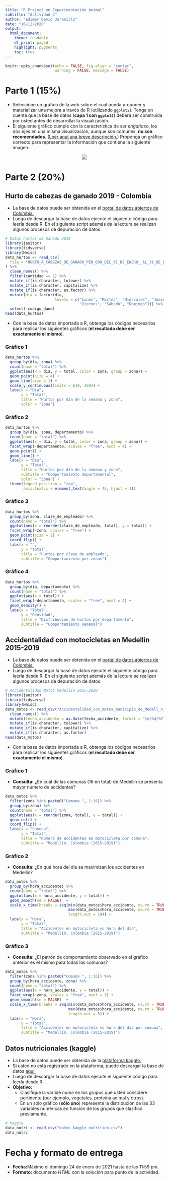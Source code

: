 ---
title: "R Project en Experimentación Animal"
subtitle: "Actividad 4"
author: "Edimer David Jaramillo"
date: "16/12/2020"
output:
  html_document:
    theme: readable
    df_print: paged
    highlight: pygments
    toc: true
---

```{r setup, include=FALSE}
knitr::opts_chunk$set(echo = FALSE, fig.align = "center",
                      warning = FALSE, message = FALSE)
```

# Parte 1 (15%)

- Seleccione un gráfico de la web  sobre el cual pueda proponer y materializar una mejora a través de R (utilizando `ggplot2`). Tenga en cuenta que la base de datos (**capa 1 con `ggplot2`**) deberá ser construida por usted antes de desarrollar la visualización.
- El siguiente gráfico cumple con la característica de ser *engañoso*, los dos ejes en una misma visualización, aunque son comunes, **no son recomendados**. ([Leer aquí una breve descripción.](https://blog.revolutionanalytics.com/2016/08/dual-axis-time-series.html)) Proponga un gráfico correcto para representar la información que contiene la siguiente imagen.

<center>
![](image/img1.PNG)
</center>

# Parte 2 (20%)

## Hurto de cabezas de ganado 2019 - Colombia

- La base de datos puede ser obtenida en el [portal de datos abiertos de Colombia.](https://www.datos.gov.co/Estad-sticas-Nacionales/HURTO-A-CABEZAS-DE-GANADO-PER-ODO-DEL-01-DE-ENERO-/yvbq-tq9x)
- Luego de descargar la base de datos ejecute el siguiente código para leerla desde R. En el siguiente *script* además de la lectura se realizan algunos procesos de depuración de datos.

```{r, echo=TRUE}
# Datos hurtos de Ganado 2019
library(janitor)
library(tidyverse)
library(Hmisc)
data_hurtos <- read_csv(
  file = "HURTO_A_CABEZAS_DE_GANADO_PER_ODO_DEL_01_DE_ENERO__AL_31_DE_DICIEMBRE_A_O_2019.csv"
) %>% 
  clean_names() %>% 
  filter(cantidad == 1) %>% 
  mutate_if(is.character, tolower) %>% 
  mutate_if(is.character, capitalize) %>% 
  mutate_if(is.character, as.factor) %>% 
  mutate(dia = factor(dia,
                      levels = c("Lunes", "Martes", "Miércoles", "Jueves",
                                 "Viernes", "Sábado", "Domingo"))) %>% 
  select(-codigo_dane)
head(data_hurtos)
```

- Con la base de datos importada a R, obtenga los códigos necesarios para replicar los siguientes gráficos (**el resultado debe ser exactamente el mismo**).

### Gráfico 1

```{r}
data_hurtos %>% 
  group_by(dia, zona) %>% 
  count(name = "total") %>% 
  ggplot(aes(x = dia, y = total, color = zona, group = zona)) +
  geom_point(size = 4) +
  geom_line(size = 1) +
  scale_y_continuous(limits = c(0, 350)) +
  labs(x = "Día",
       y = "Total",
       title = "Hurtos por día de la semana y zona",
       color = "Zona") 
```

### Gráfico 2

```{r, fig.width=9, fig.height=15}
data_hurtos %>% 
  group_by(dia, zona, departamento) %>% 
  count(name = "total") %>% 
  ggplot(aes(x = dia, y = total, color = zona, group = zona)) +
  facet_wrap(~departamento, scales = "free", ncol = 4) +
  geom_point() +
  geom_line() +
  labs(x = "Día",
       y = "Total",
       title = "Hurtos por día de la semana y zona",
       subtitle = "Comportamiento departamental",
       color = "Zona") +
  theme(legend.position = "top",
        axis.text.x = element_text(angle = 45, hjust = 1))
```

### Gráfico 3

```{r, fig.width=9}
data_hurtos %>% 
  group_by(zona, clase_de_empleado) %>% 
  count(name = "total") %>% 
  ggplot(aes(x = reorder(clase_de_empleado, total), y = total)) +
  facet_wrap(~zona, scales = "free") +
  geom_point(size = 2) +
  coord_flip() +
  labs(x = "",
       y = "Total",
       title = "Hurtos por clase de empleado",
       subtitle = "Comportamiento por zonas")
```

### Gráfico 4

```{r, fig.width=9, fig.height=15}
data_hurtos %>% 
  group_by(dia, departamento) %>% 
  count(name = "total") %>% 
  ggplot(aes(x = total)) +
  facet_wrap(~departamento, scales = "free", ncol = 4) +
  geom_density() +
  labs(x = "Total",
       y = "Densidad",
       title = "Distribución de hurtos por departamento",
       subtitle = "Comportamiento semanal")
```

## Accidentalidad con motocicletas en Medellín 2015-2019

- La base de datos puede ser obtenida en el [portal de datos abiertos de Colombia.](https://www.datos.gov.co/Estad-sticas-Nacionales/Accidentalidad-con-motos-municipio-de-Medell-n-act/b7ik-2upt)
- Luego de descargar la base de datos ejecute el siguiente código para leerla desde R. En el siguiente *script* además de la lectura se realizan algunos procesos de depuración de datos.

```{r, echo=TRUE}
# Accidentalidad Motos Medellín 2015-2020
library(janitor)
library(tidyverse)
library(Hmisc)
data_motos <- read_csv("Accidentalidad_con_motos_municipio_de_Medell_n_a_o_2019.csv") %>% 
  clean_names() %>% 
  mutate(fecha_accidente = as.Date(fecha_accidente, format = "%m/%d/%Y")) %>% 
  mutate_if(is.character, tolower) %>% 
  mutate_if(is.character, capitalize) %>% 
  mutate_if(is.character, as.factor) 
head(data_motos)
```

- Con la base de datos importada a R, obtenga los códigos necesarios para replicar los siguientes gráficos (**el resultado debe ser exactamente el mismo**).

### Gráfico 1

- **Consulta:** ¿En cuál de las comunas (16 en total) de Medellín se presenta mayor número de accidentes?

```{r}
data_motos %>% 
  filter(zona %in% paste0("Comuna ", 1:16)) %>% 
  group_by(zona) %>% 
  count(name = "total") %>% 
  ggplot(aes(x = reorder(zona, total), y = total)) +
  geom_col() +
  coord_flip() +
  labs(x = "Comuna",
       y = "Total",
       title = "Número de accidentes en motocicleta por comuna",
       subtitle = "Medellín, Colombia (2015-2019)")
```


### Gráfico 2

- **Consulta:** ¿En qué hora del día se maximizan los accidentes en Medellín?

```{r}
data_motos %>% 
  group_by(hora_accidente) %>% 
  count(name = "total") %>% 
  ggplot(aes(x = hora_accidente, y = total)) +
  geom_smooth(se = FALSE)  +
  scale_x_time(breaks = seq(min(data_motos$hora_accidente, na.rm = TRUE),
                            max(data_motos$hora_accidente, na.rm = TRUE),
                            length.out = 10)) +
  labs(x = "Hora",
       y = "Total",
       title = "Accidentes en motocicleta vs hora del día",
       subtitle = "Medellín, Colombia (2015-2019)")
```

### Gráfico 3

- **Consulta:** ¿El patrón de comportamiento observado en el gráfico anterior es el mismo para todas las comunas?

```{r, fig.width=9, fig.height=10}
data_motos %>% 
  filter(zona %in% paste0("Comuna ", 1:16)) %>% 
  group_by(hora_accidente, zona) %>% 
  count(name = "total") %>% 
  ggplot(aes(x = hora_accidente, y = total)) +
  facet_wrap(~zona, scales = "free", ncol = 3) +
  geom_smooth(se = FALSE)  +
  scale_x_time(breaks = seq(min(data_motos$hora_accidente, na.rm = TRUE),
                            max(data_motos$hora_accidente, na.rm = TRUE),
                            length.out = 5)) +
  labs(x = "Hora",
       y = "Total",
       title = "Accidentes en motocicleta vs hora del día por comuna",
       subtitle = "Medellín, Colombia (2015-2019)")
```

## Datos nutricionales (kaggle)

- La base de datos puede ser obtenida de la  [plataforma kaggle.](https://www.kaggle.com/ofrancisco/emoji-diet-nutritional-data-sr28)
-  Si usted no está registrado en la plataforma, puede descargar la base de datos [aquí.](/temas/data/datos_kaggle_nutrition.csv)
- Luego de descargar la base de datos ejecute el siguiente código para leerla desde R.
- **Objetivo:**
  - Clasifique la varible *name* en los grupos que usted considere pertinente (por ejemplo, vegetales, proteína animal y otros).
  - En un sólo gráfico (**sólo uno**) represente la distribución de las 33 variables numéricas en función de los grupos que clasificó previamente.

```{r, echo = TRUE}
# Kaggle
data_nutri <- read_csv("datos_kaggle_nutrition.csv")
data_nutri
```


# Fecha y formato de entrega

- **Fecha:**Máximo el domingo 24 de enero de 2021 hasta de las 11:59 pm.
- **Formato:** documento *HTML* con la solución para punto de la actividad.